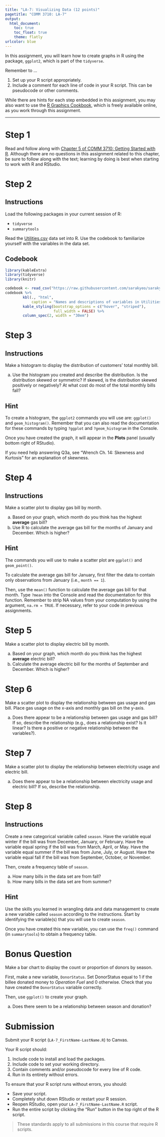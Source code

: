 ```yaml
---
title: "LA-7: Visualizing Data (12 points)"
pagetitle: "COMM 3710: LA-7"
output:
  html_document:
    toc: true
    toc_float: true
    theme: flatly
urlcolor: blue
---
```


In this assignment, you will learn how to create graphs in R using the package, `ggplot2`, which is part of the `tidyverse`.

Remember to ...

1) Set up your R script appropriately.
2) Include a comment for each line of code in your R script. This can be pseudocode or other comments.

While there are hints for each step embedded in this assignment, you may also want to use the [R Graphics Cookbook](https://r-graphics.org), which is freely available online, as you work through this assignment.

---

# Step 1
Read and follow along with [Chapter 5 of COMM 3710: Getting Started with R](https://sarakyeo.github.io/COMM-3710-bookdown/docs/ggplot2.html). Although there are no questions in this assignment related to this chapter, be sure to follow along with the text; learning by doing is best when starting to work with R and RStudio.


# Step 2 {.tabset .tabset-fade}
## Instructions
Load the following packages in your current session of R:

- `tidyverse`
- `summarytools`

Read the [Utilities.csv](https://utah.instructure.com/files/123052907/download?download_frd=1) data set into R. Use the codebook to familiarize yourself with the variables in the data set.

## Codebook
```r
library(kableExtra)
library(tidyverse)
library(knitr)

codebook <- read_csv("https://raw.githubusercontent.com/sarakyeo/sarakyeo.github.io/master/COMM-3710/LA/CPS-codebook.csv")
codebook %>%
        kbl(., "html",
            caption = "Names and descriptions of variables in Utilities dataset.") %>% 
        kable_styling(bootstrap_options = c("hover", "striped"),
                      full_width = FALSE) %>% 
        column_spec(2, width = "30em")

```

# Step 3 {.tabset .tabset-fade}
## Instructions
Make a histogram to display the distribution of customers' total monthly bill.

a) Use the histogram you created and describe the distribution. Is the distribution skewed or symmetric? If skewed, is the distribution skewed positively or negatively? At what cost do most of the total monthly bills fall?

## Hint
To create a histogram, the `ggplot2` commands you will use are: `ggplot()` and `geom_histogram()`. Remember that you can also read the documentation for these commands by typing `?ggplot` and `?geom_histogram` in the Console.
      
Once you have created the graph, it will appear in the **Plots** panel (usually bottom right of RStudio).

If you need help answering Q3a, see "Wrench Ch. 14: Skewness and Kurtosis" for an explanation of skewness.


# Step 4 {.tabset .tabset-fade}
## Instructions
Make a scatter plot to display gas bill by month.

a) Based on your graph, which month do you think has the highest **average** gas bill?
b) Use R to calculate the average gas bill for the months of January and December. Which is higher?

## Hint
The commands you will use to make a scatter plot are `ggplot()` and `geom_point()`.

To calculate the average gas bill for January, first filter the data to contain only observations from January (i.e., `month == 1`).
 
Then, use the `mean()` function to calculate the average gas bill for that month. Type `?mean` into the Console and read the documentation for this function. Remember to strip NA values from your computation by using the argument, `na.rm = TRUE`. If necessary, refer to your code in previous assignments.


# Step 5
Make a scatter plot to display electric bill by month.

a) Based on your graph, which month do you think has the highest **average** electric bill?
b) Calculate the average electric bill for the months of September and December. Which is higher?


# Step 6
Make a scatter plot to display the relationship between gas usage and gas bill. Place gas usage on the x-axis and  monthly gas bill on the y-axis.

a) Does there appear to be a relationship between gas usage and gas bill? If so, describe the relationship (e.g., does a relationship exist? Is it linear? Is there a positive or negative relationship between the variables?).


# Step 7
Make a scatter plot to display the relationship between electricity usage and electric bill.

a) Does there appear to be a relationship between electricity usage and electric bill? If so, describe the relationship.


# Step 8 {.tabset .tabset-fade}
## Instructions
Create a new categorical variable called `season`. Have the variable equal winter if the bill was from December, January, or February. Have the variable equal spring if the bill was from March, April, or May. Have the variable equal summer if the bill was from June, July, or August. Have the variable equal fall if the bill was from September, October, or November.

Then, create a frequency table of `season`.

a) How many bills in the data set are from fall?
b) How many bills in the data set are from summer?
    
## Hint
Use the skills you learned in wrangling data and data management to create a new variable called `season` according to the instructions. Start by identifying the variable(s) that you will use to create `season`.

Once you have created this new variable, you can use the `freq()` command (in `summarytools`) to obtain a frequency table.


# Bonus Question
Make a bar chart to display the count or proportion of donors by season. 

First, make a new variable, `DonorStatus`. Set DonorStatus equal to 1 if the billee donated money to *Operation Fuel* and 0 otherwise. Check that you have created the `DonorStatus` variable correctly.

Then, use `ggplot()` to create your graph. 

a) Does there seem to be a relationship between season and donation?


# Submission
Submit your R script (`LA-7_FirstName-LastName.R`) to Canvas.

Your R script should:

1) Include code to install and load the packages.
2) Include code to set your working directory.
3) Contain comments and/or pseudocode for every line of R code.
4) Run in its entirety without errors.

To ensure that your R script runs without errors, you should:

- Save your script.
- Completely shut down RStudio or restart your R session.
- Reopen RStudio, open your `LA-7_FirstName-LastName.R` script.
- Run the entire script by clicking the "Run" button in the top right of the R script.

> These standards apply to all submissions in this course that require R scripts.
